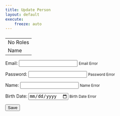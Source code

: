 ```yaml
---
title: Update Person
layout: default
execute:
    freeze: auto
---
```


<body>
<th:block layout:fragment="body" th:remove="tag">
<div class="container">

<h3 th:text="'ID: ' + ${person.id}"></h3>

<table>

<tr th:if="${person.roles.empty}">
    <td colspan="2"> No Roles </td>
</tr>

<tr th:each="role : ${person.roles}">
    <td><span th:text="${role.name}"> Name </span></td>
</tr>

</table>

<!--Update Form -->
<form class="form-inline" action="#" th:action="@{/mvc/person/update}" th:object="${person}" method="POST">
<!-- Hidden Section, stuff we need to reference to preserve on Update -->

<div class="form-group mb-2 mr-sm-2">
<label for="id" hidden></label>
<input type="text" th:field="*{id}" id="id" hidden class="form-control-plaintext" >
<label for="roles" hidden></label>
<input type="text" th:field="*{roles}" id="roles" hidden class="form-control-plaintext" >
</div>

<!--Update Section -->
<div class="form-group mb-2 mr-sm-2">
<label for="email">Email:</label>
<input type="email" th:field="*{email}" id="email" >
<small th:if="${#fields.hasErrors('email')}" th:errors="*{email}">Email Error</small>
</div>

<div sec:authorize="hasRole('ADMIN')" class="form-group mb-2 mr-sm-2">
<label for="password">Password:</label>
<input type="password" th:field="*{password}" id="password">
<small th:if="${#fields.hasErrors('password')}" th:errors="*{password}">Password Error</small>
</div>

<div class="form-group mb-2 mr-sm-2">
<label for="name">Name:</label>
<input type="text" th:field="*{name}" id="name">
<small th:if="${#fields.hasErrors('name')}" th:errors="*{name}">Name Error</small>
</div>

<div class="form-group mb-2 mr-sm-2">
<label for="dob">Birth Date:</label>
<input type="date" th:field="*{dob}" id="dob">
<small th:if="${#fields.hasErrors('dob')}" th:errors="*{dob}">Birth Date Error</small>
</div>

<button type="submit" class="btn btn-primary">Save</button>

</form>
</div>


</th:block>
</body>


</html>
